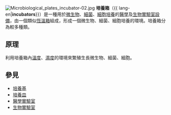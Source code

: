 {{unreferenced|time=2018-06-02T02:50:25+00:00}}
[[File:Microbiological_plates_incubator-02.jpg|thumb]]
'''培養箱'''（{{ lang-en|'''incubators'''}}）是一種用於[[微生物|微生物]]、[[細菌|細菌]]、[[細胞培養|細胞培養]]的[[醫學|醫學]]及[[生物|生物]][[實驗室設備|實驗室設備]]，由一個類似[[恆溫箱|恆溫箱]]組成，形成一個微生物、細菌、細胞培養的環境。培養箱分為較多種類。
==原理==
利用培養箱內[[溫度|溫度]]、[[濕度|濕度]]的環境來繁殖生長微生物、細菌、細胞。

==參見==
* [[培養基|培養基]]
* [[培養皿|培養皿]]
* [[醫學實驗室|醫學實驗室]]
* [[生物實驗室|生物實驗室]]

{{實驗室設備}}